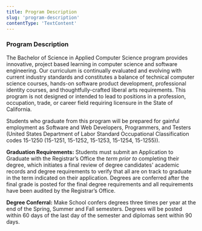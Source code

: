 ```yaml
---
title: Program Description
slug: 'program-description'
contentType: 'TextContent'
---
```


### Program Description

The Bachelor of Science in Applied Computer Science program provides innovative, project based
learning in computer science and software engineering. Our curriculum is continually evaluated and
evolving with current industry standards and constitutes a balance of technical computer science
courses, hands-on software product development, professional identity courses, and
thoughtfully-crafted liberal arts requirements. This program is not designed or intended to lead to
positions in a profession, occupation, trade, or career field requiring licensure in the State of
California.

Students who graduate from this program will be prepared for gainful employment as Software and Web
Developers, Programmers, and Testers (United States Department of Labor Standard Occupational
Classification codes 15-1250 (15-1251, 15-1252, 15-1253, 15-1254, 15-1255)).

**Graduation Requirements:** Students must submit an Application to Graduate with the Registrar’s
Office the _term prior to_ completing their degree, which initiates a final review of degree
candidates' academic records and degree requirements to verify that all are on track to graduate in
the term indicated on their application. Degrees are conferred after the final grade is posted for
the final degree requirements and all requirements have been audited by the Registrar’s Office.

**Degree Conferral:** Make School confers degrees three times per year at the end of the Spring,
Summer and Fall semesters. Degrees will be posted within 60 days of the last day of the semester and
diplomas sent within 90 days.
